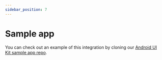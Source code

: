 ```yaml
---
sidebar_position: 7
---
```


# Sample app

You can check out an example of this integration by cloning our
[Android UI Kit sample app repo](https://github.com).
